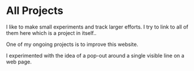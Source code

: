 # All Projects

I like to make small experiments and track larger efforts. I try to link to all of them here which is <Link slug="projects-on-this-site">a project in itself.</Link>.

One of my ongoing projects is to <Link slug="improve-this-website">improve this website</Link>.

I <Link slug="project-add-popout">experimented with the idea of a pop-out</Link> around a single visible line on a web page.
